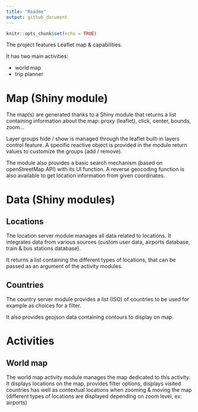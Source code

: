 ```yaml
---
title: "Readme"
output: github_document
---
```


```r
knitr::opts_chunk$set(echo = TRUE)
```

The project features Leaflet map & capabilities.

It has two main activities:

- world map
- trip planner


# Map (Shiny module)

The map(s) are generated thanks to a Shiny module that returns a list containing
information about the map: proxy (leaflet), click, center, bounds, zoom...

Layer groups hide / show is managed through the leaflet built-in layers control feature.
A specific reactive object is provided in the module return values to customize the groups (add / remove).

The module also provides a basic search mechanism (based on openStreetMap API) with its UI function.
A reverse geocoding function is also available to get location information from given coordinates.


# Data (Shiny modules)

## Locations

The location server module manages all data related to locations. It integrates data from various
sources (custom user data, airports database, train & bus stations database).

It returns a list containing the different types of locations, that can be passed as an argument of the
activity modules.


## Countries

The country server module provides a list (ISO) of countries to be used for example as choices for a filter.

It also provides geojson data containing contours to display on map.


# Activities

## World map

The world map activity module manages the map dedicated to this activity.
It displays locations on the map, provides filter options, displays visited countries has well as
contextual locations when zooming & moving the map (different types of locations are displayed depending
on zoom level, ex: airports)

